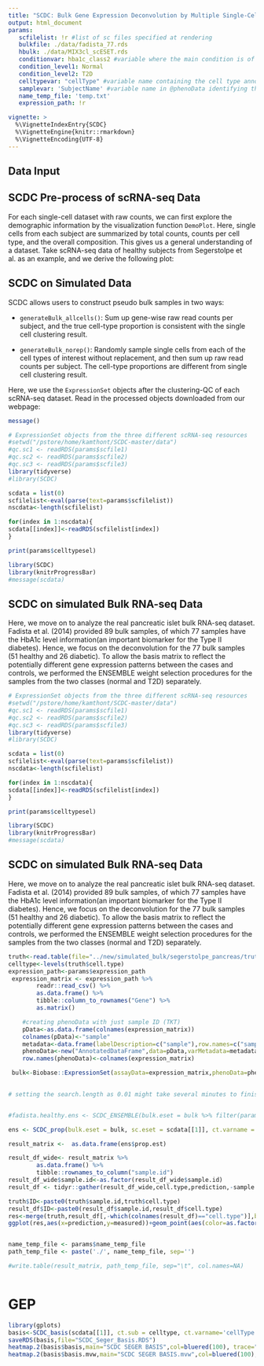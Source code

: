---
title: "SCDC: Bulk Gene Expression Deconvolution by Multiple Single-Cell RNA Sequencing References"
output: html_document
params:
   scfilelist: !r #list of sc files specified at rendering
   bulkfile: ./data/fadista_77.rds
   hbulk: ./data/MIX3cl_scESET.rds
   conditionvar: hba1c_class2 #variable where the main condition is of interest
   condition_level1: Normal
   condition_level2: T2D
   celltypevar: "cellType" #variable name containing the cell type annot in @phenoData of the eset
   samplevar: 'SubjectName' #variable name in @phenoData identifying the sample name
   name_temp_file: 'temp.txt'
   expression_path: !r

vignette: >
  %\VignetteIndexEntry{SCDC}
  %\VignetteEngine{knitr::rmarkdown}
  %\VignetteEncoding{UTF-8}
---

## Data Input


## SCDC Pre-process of scRNA-seq Data
For each single-cell dataset with raw counts, we can first explore the demographic information by the visualization function `DemoPlot`. Here, single cells from each subject are summarized by total counts, counts per cell type, and the overall composition. This gives us a general understanding of a dataset. Take scRNA-seq data of healthy subjects from Segerstolpe et al. as an example, and we derive the following plot:

## SCDC on Simulated Data
SCDC allows users to construct pseudo bulk samples in two ways:

- `generateBulk_allcells()`: Sum up gene-wise raw read counts per subject, and the true cell-type proportion is consistent with the single cell clustering result.

- `generateBulk_norep()`: Randomly sample single cells from each of the cell types of interest without replacement, and then sum up raw read counts per subject. The cell-type proportions are different from single cell clustering result.

Here, we use the `ExpressionSet` objects after the clustering-QC of each scRNA-seq dataset. Read in the processed objects downloaded from our webpage:


```{r message=FALSE}

message()
```

```{r Read SC data in,results="show"}
# ExpressionSet objects from the three different scRNA-seq resources
#setwd("/pstore/home/kamthont/SCDC-master/data")
#qc.sc1 <- readRDS(params$scfile1)
#qc.sc2 <- readRDS(params$scfile2)
#qc.sc3 <- readRDS(params$scfile3)
library(tidyverse)
#library(SCDC)

scdata = list(0)
scfilelist<-eval(parse(text=params$scfilelist))
nscdata<-length(scfilelist)

for(index in 1:nscdata){
scdata[[index]]<-readRDS(scfilelist[index])
}

print(params$celltypesel)
```

```{r, message=FALSE}
library(SCDC)
library(knitrProgressBar)
#message(scdata)
```

## SCDC on simulated Bulk RNA-seq Data
Here, we move on to analyze the real pancreatic islet bulk RNA-seq dataset. Fadista et al. (2014) provided 89 bulk samples, of which 77 samples have the HbA1c level information(an important biomarker for the Type II diabetes). Hence, we focus on the deconvolution for the 77 bulk samples (51 healthy and 26 diabetic).
To allow the basis matrix to reflect the potentially different gene expression patterns between the cases and controls, we performed the ENSEMBLE weight selection procedures for the samples from the two classes (normal and T2D) separately.



```{r Read SC data in2,results="show"}
# ExpressionSet objects from the three different scRNA-seq resources
#setwd("/pstore/home/kamthont/SCDC-master/data")
#qc.sc1 <- readRDS(params$scfile1)
#qc.sc2 <- readRDS(params$scfile2)
#qc.sc3 <- readRDS(params$scfile3)
library(tidyverse)
#library(SCDC)

scdata = list(0)
scfilelist<-eval(parse(text=params$scfilelist))
nscdata<-length(scfilelist)

for(index in 1:nscdata){
scdata[[index]]<-readRDS(scfilelist[index])
}

print(params$celltypesel)
```

```{r, message=FALSE}
library(SCDC)
library(knitrProgressBar)
#message(scdata)
```

## SCDC on simulated Bulk RNA-seq Data
Here, we move on to analyze the real pancreatic islet bulk RNA-seq dataset. Fadista et al. (2014) provided 89 bulk samples, of which 77 samples have the HbA1c level information(an important biomarker for the Type II diabetes). Hence, we focus on the deconvolution for the 77 bulk samples (51 healthy and 26 diabetic).
To allow the basis matrix to reflect the potentially different gene expression patterns between the cases and controls, we performed the ENSEMBLE weight selection procedures for the samples from the two classes (normal and T2D) separately.

```{r SimBulk,  fig.width=14, fig.height=12,message=TRUE}
truth<-read.table(file="../new/simulated_bulk/segerstolpe_pancreas/truth_segerstolpe.csv",sep=",",header=TRUE)
celltype<-levels(truth$cell.type)
expression_path<-params$expression_path
 expression_matrix <- expression_path %>% 
        readr::read_csv() %>% 
        as.data.frame() %>%
        tibble::column_to_rownames("Gene") %>% 
        as.matrix()

    #creating phenoData with just sample ID (TKT)
    pData<-as.data.frame(colnames(expression_matrix))
    colnames(pData)<-"sample"
    metadata<-data.frame(labelDescription=c("sample"),row.names=c("sample"))
    phenoData<-new("AnnotatedDataFrame",data=pData,varMetadata=metadata)
    row.names(phenoData)<-colnames(expression_matrix)

 bulk<-Biobase::ExpressionSet(assayData=expression_matrix,phenoData=phenoData)#no phenotype data available

 
# setting the search.length as 0.01 might take several minutes to finish the ENSEMBLE procedure.


#fadista.healthy.ens <- SCDC_ENSEMBLE(bulk.eset = bulk %>% filter(params$conditionvar == params$condition_level1), sc.eset.list = scdata, ct.varname = params$celltypevar, sample = params$samplevar, truep = NULL, ct.sub =  params$celltypesel, search.length = 0.01, grid.search = T)  

ens <- SCDC_prop(bulk.eset = bulk, sc.eset = scdata[[1]], ct.varname = params$celltypevar, sample = params$samplevar, truep = NULL, ct.sub = celltype , search.length = 0.01, grid.search = T)  

result_matrix <-  as.data.frame(ens$prop.est)

result_df_wide<- result_matrix %>% 
        as.data.frame() %>% 
        tibble::rownames_to_column("sample.id")
result_df_wide$sample.id<-as.factor(result_df_wide$sample.id)
result_df <- tidyr::gather(result_df_wide,cell.type,prediction,-sample.id,factor_key= TRUE)

truth$ID<-paste0(truth$sample.id,truth$cell.type)
result_df$ID<-paste0(result_df$sample.id,result_df$cell.type)
res<-merge(truth,result_df[,-which(colnames(result_df)=="cell.type")],by="ID")
ggplot(res,aes(x=prediction,y=measured))+geom_point(aes(color=as.factor(cell.type)))+facet_grid(cols=vars(cell.type))#+geom_cor(method="pearson")


name_temp_file <- params$name_temp_file
path_temp_file <- paste('./', name_temp_file, sep='')

#write.table(result_matrix, path_temp_file, sep="\t", col.names=NA)



```

# GEP
```{r GEP,fig.width=14, fig.height=12,message=TRUE}
library(gplots)
basis<-SCDC_basis(scdata[[1]], ct.sub = celltype, ct.varname='cellType', sample='SubjectName')
saveRDS(basis,file="SCDC_Seger_Basis.RDS")
heatmap.2(basis$basis,main="SCDC SEGER BASIS",col=bluered(100), trace="none",scale="row",xlab="Celltypes",srtCol=45)
heatmap.2(basis$basis.mvw,main="SCDC SEGER BASIS.mvw",col=bluered(100), trace="none",scale="row",xlab="Celltypes",srtCol=45)

```
